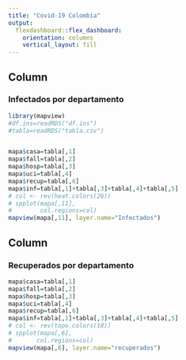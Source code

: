 ```yaml
---
title: "Covid-19 Colombia"
output: 
  flexdashboard::flex_dashboard:
    orientation: columns
    vertical_layout: fill
---
```




Column {data-width=600}
-----------------------------------------------------------------------
### Infectados por departamento

```r
library(mapview)
#df.ins=readRDS("df.ins")
#tabla=readRDS("tabla.csv")


mapa$casa=tabla[,1]
mapa$fall=tabla[,2]
mapa$hosp=tabla[,3]
mapa$uci=tabla[,4]
mapa$recup=tabla[,6]
mapa$inf=tabla[,1]+tabla[,3]+tabla[,4]+tabla[,5]
# col <- rev(heat.colors(26))
# spplot(mapa[,11],
#        col.regions=col)
mapview(mapa[,11], layer.name="Infectados")

```

Column {data-width=600} 
-----------------------------------------------------------------------
### Recuperados por departamento

```r

mapa$casa=tabla[,1]
mapa$fall=tabla[,2]
mapa$hosp=tabla[,3]
mapa$uci=tabla[,4]
mapa$recup=tabla[,6]
mapa$inf=tabla[,1]+tabla[,3]+tabla[,4]+tabla[,5]
# col <- rev(topo.colors(18))
# spplot(mapa[,6],
#       col.regions=col)
mapview(mapa[,6], layer.name="recuperados")


```